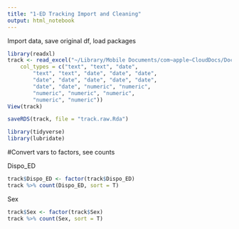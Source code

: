 ```yaml
---
title: "1-ED Tracking Import and Cleaning"
output: html_notebook
---
```


Import data, save original df, load packages
```r
library(readxl)
track <- read_excel("~/Library/Mobile Documents/com~apple~CloudDocs/Documents/EM Research/Data Analysis/RVPv3.4/RawData/all.ED.visits.Oct17toSept19.xlsx", 
    col_types = c("text", "text", "date", 
        "text", "text", "date", "date", "date", 
        "date", "date", "date", "date", "date", 
        "date", "date", "numeric", "numeric", 
        "numeric", "numeric", "numeric", 
        "numeric", "numeric"))
View(track)

saveRDS(track, file = "track.raw.Rda")

library(tidyverse)
library(lubridate)
```


#Convert vars to factors, see counts

Dispo_ED
```r
track$Dispo_ED <- factor(track$Dispo_ED)
track %>% count(Dispo_ED, sort = T)
```

Sex
```r
track$Sex <- factor(track$Sex)
track %>% count(Sex, sort = T)
```

